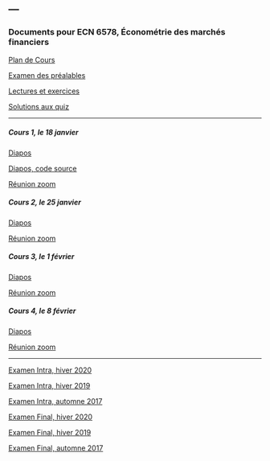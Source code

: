 ---
---

<link rel="stylesheet" href="styles.css" type="text/css">

### Documents pour ECN 6578, Économétrie des marchés financiers

[Plan de Cours](./ECN6578/ECN6578A-H21-PC.pdf)

[Examen des préalables](./ECN6578/examen_prealables.pdf)

[Lectures et exercices](./ECN6578/LX.pdf)

[Solutions aux quiz](./ECN6578/Quiz_solutions.pdf)

***

##### Cours 1, le 18 janvier

[Diapos](./ECN6578/ECN6578_1.pdf)

[Diapos, code source](./ECN6578/ECN6578_1.Rmd)

[Réunion zoom](https://umontreal.zoom.us/rec/share/37iwZakvuh9CC7YLVH0NmXAd6ao1NDjlWxWS1XY9piOWpz-136NxtFME6IdKcpPg.AXIAk-hOcdOINCWA)

##### Cours 2, le 25 janvier

[Diapos](./ECN6578/ECN6578_2.pdf)

[Réunion zoom](https://umontreal.zoom.us/rec/share/dJyZp_4v9RX2NDSo6PIUp2ELUGF1bxDtmaDKIAdPEE0xp-M1SJk8MOUmB_jy_ktY.0XmxuUxN2LEbWkVS)

##### Cours 3, le 1 février

[Diapos](./ECN6578/ECN6578_3.pdf)

[Réunion zoom](https://umontreal.zoom.us/rec/share/I8Uf0KiYV9J4e0Yzr5dNzjv_zi8Tc3FBUd5-dyI1bv2pmdmSBuVvi00b5G8YACXZ.Gz5ycC3-Gm2H5aNb)

##### Cours 4, le 8 février

[Diapos](./ECN6578/ECN6578_4.pdf)

[Réunion zoom](https://umontreal.zoom.us/rec/share/eXVhCYNzvMC_9WvQfeGBuPFjCsqYe1cMXL1nuawSE2cTtqyHRwBCziRkaXk_eLh5.QMhJmlvZo11cYsLw)

***

[Examen Intra, hiver 2020](./ECN6578/EI20.pdf)

[Examen Intra, hiver 2019](./ECN6578/EI19.pdf)

[Examen Intra, automne 2017](./ECN6578/ECN6578A_EI17.pdf)

[Examen Final, hiver 2020](./ECN6578/EF20.pdf)

[Examen Final, hiver 2019](./ECN6578/EF19.pdf)

[Examen Final, automne 2017](./ECN6578/EF17A.pdf)


